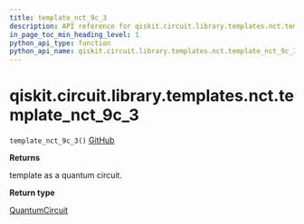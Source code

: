 ```yaml
---
title: template_nct_9c_3
description: API reference for qiskit.circuit.library.templates.nct.template_nct_9c_3
in_page_toc_min_heading_level: 1
python_api_type: function
python_api_name: qiskit.circuit.library.templates.nct.template_nct_9c_3
---
```


# qiskit.circuit.library.templates.nct.template\_nct\_9c\_3

<span id="qiskit.circuit.library.templates.nct.template_nct_9c_3" />

`template_nct_9c_3()` [GitHub](https://github.com/qiskit/qiskit/tree/stable/0.22/qiskit/circuit/library/templates/nct/template_nct_9c_3.py "view source code")

**Returns**

template as a quantum circuit.

**Return type**

[QuantumCircuit](qiskit.circuit.QuantumCircuit "qiskit.circuit.QuantumCircuit")


